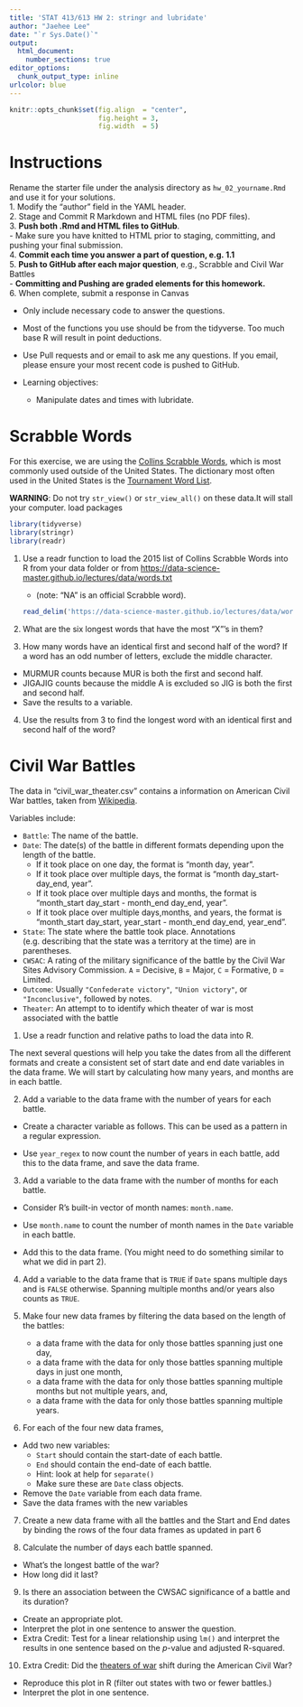 ```yaml
---
title: 'STAT 413/613 HW 2: stringr and lubridate'
author: "Jaehee Lee"
date: "`r Sys.Date()`"
output:
  html_document: 
    number_sections: true
editor_options:
  chunk_output_type: inline
urlcolor: blue
---
```


```r
knitr::opts_chunk$set(fig.align  = "center",
                      fig.height = 3, 
                      fig.width  = 5)
```

# Instructions {-}

Rename the starter file under the analysis directory as `hw_02_yourname.Rmd` and use it for your solutions.   
1. Modify the "author" field in the YAML header.  
2. Stage and Commit R Markdown and HTML files (no PDF files).   
3. **Push both .Rmd and HTML files to GitHub**.   
- Make sure you have knitted to HTML prior to staging, committing, and pushing your final submission.  
4. **Commit each time you answer a part of question, e.g. 1.1**   
5. **Push to GitHub after each major question**, e.g., Scrabble and Civil War Battles   
- **Committing and Pushing are graded elements for this homework.**  
6. When complete, submit a response in Canvas  
    
- Only include necessary code to answer the questions.
- Most of the functions you use should be from the tidyverse. Too much base R will result in point deductions.
- Use Pull requests and or email to ask me any questions. If you email, please ensure your most recent code is pushed to GitHub.  

- Learning objectives:
    - Manipulate dates and times with lubridate.


# Scrabble Words

For this exercise, we are using the [Collins Scrabble Words](https://en.wikipedia.org/wiki/Collins_Scrabble_Words), 
which is most commonly used outside of the United States. The dictionary most often used in the United States is the 
[Tournament Word List](https://en.wikipedia.org/wiki/Official_Tournament_and_Club_Word_List).

**WARNING**: Do not try `str_view()` or `str_view_all()` on these data.It will stall your computer.
load packages
```r
library(tidyverse)
library(stringr)
library(readr)
```

1. Use a readr function to load the 2015 list of Collins Scrabble Words into R from your data folder or from 
   <https://data-science-master.github.io/lectures/data/words.txt>  
   + (note: "NA" is an official Scrabble word).
```r
read_delim('https://data-science-master.github.io/lectures/data/words.txt', delim = "|") -> collins_scrabble
```

2. What are the six longest words that have the most "X"'s in them?

3. How many words have an identical first and second half of the word? If a word has an odd number of letters, exclude the middle character.  
  - MURMUR counts because MUR is both the first and second half.
  - JIGAJIG counts because the middle A is excluded so JIG is both the first and second half. 
  - Save the results to a variable.
    
4. Use the results from 3 to find the longest word with an identical first and second half of the word?

# Civil War Battles

The data in "civil_war_theater.csv" contains a information on American Civil War battles, taken from [Wikipedia](https://en.wikipedia.org/wiki/List_of_American_Civil_War_battles).  

Variables include:   

- `Battle`: The name of the battle.
- `Date`: The date(s) of the battle in different formats depending upon the length of the battle. 
  + If it took place on one day, the format is "month day, year". 
  + If it took place over multiple days, the format is "month day_start-day_end, year". 
  + If it took place over multiple days and months, the format is "month_start day_start - month_end day_end, year". 
  + If it took place over multiple days,months, and years, the format is "month_start day_start, year_start - month_end day_end, year_end".
- `State`: The state where the battle took place. Annotations (e.g.     describing that the state was a territory at the time) are in parentheses.
- `CWSAC`: A rating of the military significance of the battle by the Civil War Sites Advisory Commission. `A` = Decisive, `B` = Major, `C` = Formative, `D` = Limited.
- `Outcome`: Usually `"Confederate victory"`, `"Union victory"`, or `"Inconclusive"`, followed by notes.
- `Theater`: An attempt to to identify which theater of war is most associated with the battle
    
1. Use a readr function and relative paths to load the data into R.
    
The next several questions will help you take the dates from all the different formats and create a consistent set of start date and end date variables in the data frame. We will start by calculating how many years, and months are in each battle.

2. Add a variable to the data frame with the number of years for each battle.  

- Create a character variable as follows. This can be used as a pattern in a regular expression.  
   
- Use `year_regex` to now count the number of years in each battle, add this to the data frame,  and save the data frame.

3. Add a variable to the data frame with the number of months for each battle.  
- Consider R's built-in vector of month names: `month.name`.

- Use `month.name` to count the number of month names in the `Date` variable in each battle. 
- Add this to the data frame. (You might need to do something similar to what we did in part 2).
    
4. Add a variable to the data frame that is `TRUE` if `Date` spans multiple days and is `FALSE` otherwise. Spanning multiple months and/or years also counts as `TRUE`.
   
5. Make four new data frames by filtering the data based on the length of the battles:  
   + a data frame with the data for only those battles spanning just one day, 
   + a data frame with the data for only those battles spanning multiple days in just one month, 
   + a data frame with the data for only those battles spanning multiple months but not multiple years, and,
   + a data frame with the data for only those battles spanning multiple years.

6. For each of the four new data frames,  
  - Add two new variables:  
    + `Start` should contain the start-date of each battle. 
    + `End` should contain the end-date of each battle.
    + Hint: look at help for `separate()`
    + Make sure these are `Date` class objects. 
  - Remove the `Date` variable from  each data frame.
  - Save the data frames with the new variables
  
7. Create a new data frame with all the battles and the Start and End  dates by binding the rows of the four data frames as updated in part 6 

8. Calculate the number of days each battle spanned.  
- What's the longest battle of the war? 
- How long did it last?

9. Is there an association between the CWSAC significance of a battle and its duration?  
- Create an appropriate plot. 
- Interpret the plot in one sentence to answer the question.
- Extra Credit: Test for a linear relationship using `lm()` and interpret the results in one sentence based on the $p$-value and adjusted R-squared.
    
10. Extra Credit: Did the [theaters of war](https://en.wikipedia.org/wiki/Theater_(warfare)) shift during the American Civil War?  
- Reproduce this plot in R (filter out states with two or fewer battles.)
- Interpret the plot in one sentence.




















